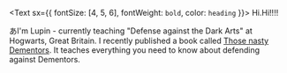 <Text sx={{ fontSize: [4, 5, 6], fontWeight: `bold`, color: `heading` }}>
  Hi.Hi!!!!
</Text>

あI'm Lupin - currently teaching "Defense against the Dark Arts" at Hogwarts, Great Britain. I recently published a book called [Those nasty Dementors](https://www.lekoarts.de).
It teaches everything you need to know about defending against Dementors.
